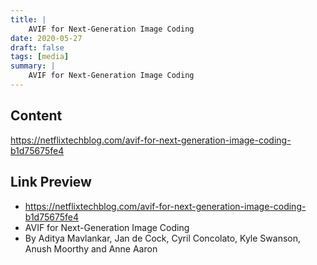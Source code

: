 ```yaml
---
title: |
    AVIF for Next-Generation Image Coding
date: 2020-05-27
draft: false
tags: [media]
summary: |
    AVIF for Next-Generation Image Coding
---
```


## Content

https://netflixtechblog.com/avif-for-next-generation-image-coding-b1d75675fe4

## Link Preview

- https://netflixtechblog.com/avif-for-next-generation-image-coding-b1d75675fe4
- AVIF for Next-Generation Image Coding
- By Aditya Mavlankar, Jan de Cock, Cyril Concolato, Kyle Swanson, Anush Moorthy and Anne Aaron
